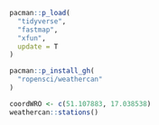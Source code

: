 ```r
pacman::p_load(
  "tidyverse",
  "fastmap",
  "xfun",
  update = T
)

pacman::p_install_gh(
  "ropensci/weathercan"
)

```

```r
coordWRO <- c(51.107883, 17.038538)
weathercan::stations()

```
